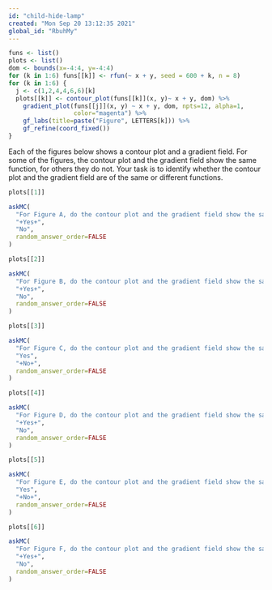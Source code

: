 ```yaml
---
id: "child-hide-lamp"
created: "Mon Sep 20 13:12:35 2021"
global_id: "RbuhMy"
---
```


```r
funs <- list()
plots <- list()
dom <- bounds(x=-4:4, y=-4:4)
for (k in 1:6) funs[[k]] <- rfun(~ x + y, seed = 600 + k, n = 8)
for (k in 1:6) {
  j <- c(1,2,4,4,6,6)[k]
  plots[[k]] <- contour_plot(funs[[k]](x, y)~ x + y, dom) %>%
    gradient_plot(funs[[j]](x, y) ~ x + y, dom, npts=12, alpha=1, 
                  color="magenta") %>%
    gf_labs(title=paste("Figure", LETTERS[k])) %>%
    gf_refine(coord_fixed())
}
```

Each of the figures below shows a contour plot and a gradient field. For some of the figures, the contour plot and the gradient field show the same function, for others they do not. Your task is to identify whether the contour plot and the gradient field are of the same or different functions.


```r
plots[[1]]
```

```r
askMC(
  "For Figure A, do the contour plot and the gradient field show the same function?",
  "+Yes+",
  "No",
  random_answer_order=FALSE
)
```

```r
plots[[2]]
```

```r
askMC(
  "For Figure B, do the contour plot and the gradient field show the same function?",
  "+Yes+",
  "No",
  random_answer_order=FALSE
)
```

```r
plots[[3]]
```

```r
askMC(
  "For Figure C, do the contour plot and the gradient field show the same function?",
  "Yes",
  "+No+",
  random_answer_order=FALSE
)
```

```r
plots[[4]]
```

```r
askMC(
  "For Figure D, do the contour plot and the gradient field show the same function?",
  "+Yes+",
  "No",
  random_answer_order=FALSE
)
```

```r
plots[[5]]
```

```r
askMC(
  "For Figure E, do the contour plot and the gradient field show the same function?",
  "Yes",
  "+No+",
  random_answer_order=FALSE
)
```

```r
plots[[6]]
```

```r
askMC(
  "For Figure F, do the contour plot and the gradient field show the same function?",
  "+Yes+",
  "No",
  random_answer_order=FALSE
)
```


